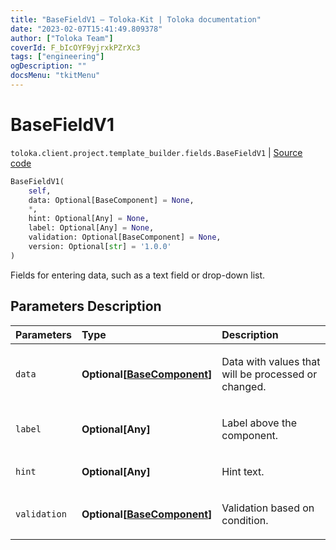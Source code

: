 ```yaml
---
title: "BaseFieldV1 — Toloka-Kit | Toloka documentation"
date: "2023-02-07T15:41:49.809378"
author: ["Toloka Team"]
coverId: F_bIcOYF9yjrxkPZrXc3
tags: ["engineering"]
ogDescription: ""
docsMenu: "tkitMenu"
---
```


# BaseFieldV1
`toloka.client.project.template_builder.fields.BaseFieldV1` | [Source code](https://github.com/Toloka/toloka-kit/blob/v1.1.3/src/client/project/template_builder/fields.py#L59)

```python
BaseFieldV1(
    self,
    data: Optional[BaseComponent] = None,
    *,
    hint: Optional[Any] = None,
    label: Optional[Any] = None,
    validation: Optional[BaseComponent] = None,
    version: Optional[str] = '1.0.0'
)
```

Fields for entering data, such as a text field or drop-down list.

## Parameters Description

| Parameters | Type | Description |
| :----------| :----| :-----------|
`data`|**Optional\[[BaseComponent](/docs/toloka-kit/reference/toloka.client.project.template_builder.base.BaseComponent)\]**|<p>Data with values that will be processed or changed.</p>
`label`|**Optional\[Any\]**|<p>Label above the component.</p>
`hint`|**Optional\[Any\]**|<p>Hint text.</p>
`validation`|**Optional\[[BaseComponent](/docs/toloka-kit/reference/toloka.client.project.template_builder.base.BaseComponent)\]**|<p>Validation based on condition.</p>
